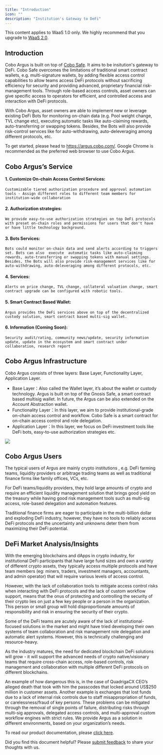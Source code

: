 ```yaml
---
title: "Introduction"
icon: ""
description: "Institution's Gateway to DeFi"
---
```

<Note>This content applies to WaaS 1.0 only. We highly recommend that you upgrade to [WaaS 2.0](https://www.cobo.com/developers/v2/guides/overview/introduction).</Note>

## Introduction

Cobo Argus is built on top of [Cobo Safe](/v1/overview/smart-contract-wallet/cobosafe). It aims to be insitution's
gateway to DeFi. Cobo Safe overcomes the limitations of traditional smart
contract wallets, e.g. multi-signature wallets, by adding flexible access
control capabilities to allow teams access DeFi protocols without sacrificing
efficiency for security and providing advanced, proprietary financial
risk-management tools. Through role-based access controls, asset owners can
give specific access to operators for efficient, and controlled access and
interaction with DeFi protocols.

With Cobo Argus, asset owners are able to implement new or leverage existing
DeFi Bots for monitoring on-chain data (e.g. Pool weight change, TVL change
etc), executing automatic tasks like auto-claiming rewards, auto-transferring
or swapping tokens. Besides, the Bots will also provide risk-control
services like for auto-withdrawing, auto-deleveraging among different
protocols, etc.

To get started, please head to https://argus.cobo.com/. Google Chrome is
recommended as the preferred web browser to use Cobo Argus.

## Cobo Argus’s Service

#### 1. Customize On-chain Access Control Services:

    Customizable tiered authorization procedure and approval automation tools - Assign different roles to different team members for institution-wide collaboration

#### 2. Authorization strategies:

    We provide easy-to-use authorization strategies on top DeFi protocols  with preset on-chain roles and permissions for users that don't have or have little technology background.

#### 3. Bots Services:

    Bots could monitor on-chain data and send alerts according to triggers set. Bots can also  execute  automatic tasks like auto-claiming rewards, auto-transferring or swapping tokens with manual settings. Besides, the Bots will also provide risk-management services like for auto-withdrawing, auto-deleveraging among different protocols, etc.

#### 4. Services:

    Alerts on price change, TVL change, collateral valuation change, smart contract upgrade can be configured with robotic tools.

#### 5. Smart Contract Based Wallet:

    Argus provides the DeFi services above on top of the decentralized custody solution, smart contract based multi-sig wallet.

#### 6. Information (Coming Soon):

    Security audit/rating, community news/update, security information update, update in the ecosystem and smart contract under collaboration, research report

## Cobo Argus Infrastructure

Cobo Argus consists of three layers: Base Layer, Functionality Layer, Application Layer.

- Base Layer：Also called the Wallet layer, it’s about the wallet or custody technology. Argus is built on top of the Gnosis Safe, a smart contract based multisig wallet. In future, the Argus can be also extended on the Account Abstraction wallet.
- Functionality Layer：In this layer, we aim to provide institutional-grade on-chain access control and workflow. Cobo Safe is a smart contract for on-chain access control and role delegation.
- Application Layer：In this layer, we focus on DeFi investment tools like DeFi bots, easy-to-use authorization strategies etc.

 <img src="/v1/images/argus_overview.png"/>

## Cobo Argus Users

The typical users of Argus are mainly crypto institutions , e.g. DeFi farming teams, liquidity providers or arbitrage trading teams as well as traditional finance firms like family offices, VCs, etc.

For DeFi teams/liquidity providers, they hold large amounts of crypto and require an efficient liquidity management solution that brings good yield on the treasury while having good risk management tools such as multi-sig access, role-based delegation and automation features.

Traditional finance firms are eager to participate in the multi-billion dollar and exploding DeFi industry, however, they have no tools to reliably access DeFi protocols and the uncertainty and unknowns deter them from maximizing their DeFi potential.

## DeFi Market Analysis/Insights

With the emerging blockchains and dApps in crypto industry, for institutional DeFi participants that have large fund sizes and own a variety of different crypto assets, they typically access multiple protocols and have team members (eg: miners, traders, investment managers, accountants, and admin operator) that will require various levels of access control.

However, with the lack of collaboration tools to mitigate access control risks when interacting with DeFi protocols and the lack of custom workflow support, means that the onus of protecting and controlling the security of their crypto lies on just a few key people or a person in the organization. This person or small group will hold disproportionate amounts of responsibility and risk in ensuring the security of their crypto.

Some of the DeFi teams are acutely aware of the lack of institutional-focused solutions in the market and might have tried developing their own systems of team collaboration and risk management role delegation and automatic alert systems. However, this is technically challenging and resource-heavy.

As the industry matures, the need for dedicated blockchain DeFi solutions will grow - it will support the advanced needs of crypto native/visionary teams that require cross-chain access, role-based controls, risk management and collaboration with multiple different DeFi protocols on different blockchains.

An example of how dangerous this is, in the case of QuadrigaCX CEO’s alleged death that took with him the passcodes that locked around US$250 million in customer assets. Another example is exchanges that lost funds due to a lack of internal risk controls due to staff misappropriation of funds, or carelessness/fraud of key persons. These problems can be mitigated through the removal of single points of failure, distributing risks through multi-sig approvals, delegated access controls, and multi-approval custom workflow engines with strict rules. We provide Argus as a solution in different environments, based on your organization’s needs.

To read our product documentation, please [click here](https://docs.cobo.com/cobo-argus/v/cobo-argus-v2-en-documentation/).

<Tip>Did you find this document helpful? Please [submit feedback](https://forms.zohopublic.com/cobo/form/DocumentFeedbackForm/formperma/QvLOhxJv1_JMsJ-1dleZ8Itb_7rzN-LtgvsDdxosoVI) to share your thoughts with us.</Tip>